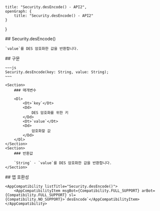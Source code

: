 
    title: "Security.desEncode() - API2",
    openGraph: {
        title: "Security.desEncode() - API2"
    }
}

<Section>
    ## Security.desEncode()

    `value`를 DES 암호화한 값을 반환합니다.
</Section>
<Section>
    ## 구문

    ~~~js
    Security.desEncode(key: String, value: String);
    ~~~

    <Section>
        ### 매개변수

        <Dl>
            <Dt>`key`</Dt>
            <Dd>
                DES 암호화를 위한 키
            </Dd>
            <Dt>`value`</Dt>
            <Dd>
                암호화할 값
            </Dd>
        </Dl>
    </Section>
    <Section>
        ### 반환값

        `String` - `value`를 DES 암호화한 값을 반환합니다.
    </Section>
</Section>
<Section>
    ## 앱 호환성

    <AppCompatibility listTitle="Security.desEncode()">
        <AppCompatibilityItem msgBot={Compatibility.FULL_SUPPORT} arBot={Compatibility.FULL_SUPPORT} sl={Compatibility.NO_SUPPORT}>`desEncode`</AppCompatibilityItem>
    </AppCompatibility>
</Section>